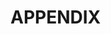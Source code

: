 <!-- We don't want to number our chapters anymore. -->
\docBodyfalse
\setcounter{secnumdepth}{-1}

<!-- Un-silence the following line if you aren't importing a pdf -->
# APPENDIX {-}

<!-- This imports the first page of my pdf, you need the -3 cm offset to
avoid overlapping the chapter heading-->
\includepdf[pages=1,pagecommand=\chapter{FIRST REPORT OF \textit{Phyllocoptes fructiphilus} Kiefer (ERIOPHYIDAE), THE VECTOR OF THE ROSE ROSETTE VIRUS, IN FLORIDA, USA}, offset=0 -3cm]{pubs/pfruct-report.pdf}

<!-- I needed to move the page numbers a little lower to avoid overlapping the
text at the bottom of the pdf -->
\setlength{\footskip}{4.2em}

<!-- This imports the second to the last pages of my pdf -->
\includepdf[pages={2-last}, pagecommand={\thispagestyle{plain}}, fitpaper = true]{pubs/pfruct-report.pdf}


<!-- This imports the first page of my pdf, you need the -3 cm offset to
avoid overlapping the chapter heading-->
\includepdf[pages=1,pagecommand=\chapter{\textit{Brevipalpus}-TRANSMITTED ORCHID FLECK VIRUS INFECTING THREE NEW ORNAMENTAL HOSTS IN FLORIDA}, scale=0.9, offset=0 -1cm]{pubs/ofv_brevi_report.pdf}

<!-- I needed to move the page numbers a little lower to avoid overlapping the
text at the bottom of the pdf -->
\setlength{\footskip}{3.2em}

<!-- This imports the second to the last pages of my pdf -->
\includepdf[pages={2-last}, pagecommand={\thispagestyle{plain}}, fitpaper = true]{pubs/ofv_brevi_report.pdf}
